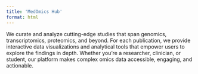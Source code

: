 ```yaml
---
title: 'MedOmics Hub'
format: html
---
```


We curate and analyze cutting-edge studies that span genomics, transcriptomics, proteomics, and beyond. For each publication, we provide interactive data visualizations and analytical tools that empower users to explore the findings in depth. Whether you're a researcher, clinician, or student, our platform makes complex omics data accessible, engaging, and actionable.